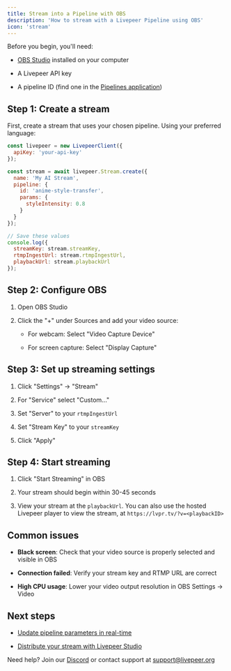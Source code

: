 ```yaml
---
title: Stream into a Pipeline with OBS
description: 'How to stream with a Livepeer Pipeline using OBS'
icon: 'stream'
---
```


Before you begin, you'll need:

* [OBS Studio](https://obsproject.com/) installed on your computer

* A Livepeer API key

* A pipeline ID (find one in the [Pipelines application](https://showcase.livepeer.stuorgio))

## Step 1: Create a stream

First, create a stream that uses your chosen pipeline. Using your preferred language:

```javascript
const livepeer = new LivepeerClient({
  apiKey: 'your-api-key'
});

const stream = await livepeer.Stream.create({
  name: 'My AI Stream',
  pipeline: {
    id: 'anime-style-transfer',
    params: {
      styleIntensity: 0.8
    }
  }
});

// Save these values
console.log({
  streamKey: stream.streamKey,
  rtmpIngestUrl: stream.rtmpIngestUrl,
  playbackUrl: stream.playbackUrl
});
```

## Step 2: Configure OBS

1. Open OBS Studio

2. Click the "+" under Sources and add your video source:

   * For webcam: Select "Video Capture Device"

   * For screen capture: Select "Display Capture"

## Step 3: Set up streaming settings

1. Click "Settings" → "Stream"

2. For "Service" select "Custom..."

3. Set "Server" to your `rtmpIngestUrl`

4. Set "Stream Key" to your `streamKey`

5. Click "Apply"

## Step 4: Start streaming

1. Click "Start Streaming" in OBS

2. Your stream should begin within 30-45 seconds

3. View your stream at the `playbackUrl`. You can also use the hosted Livepeer player to view the stream, at `https://lvpr.tv/?v=<playbackID>`

## Common issues

* **Black screen**: Check that your video source is properly selected and visible in OBS

* **Connection failed**: Verify your stream key and RTMP URL are correct

* **High CPU usage**: Lower your video output resolution in OBS Settings → Video

## Next steps

* [Update pipeline parameters in real-time](https://pipelines.livepeer.org/api-reference)

* [Distribute your stream with Livepeer Studio](https://livepeer.studio)

Need help? Join our [Discord](https://discord.gg/livepeer) or contact support at [support@livepeer.org](mailto:support@livepeer.org)